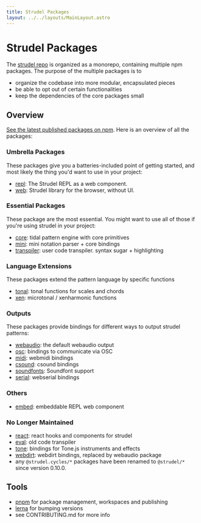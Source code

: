 ```yaml
---
title: Strudel Packages
layout: ../../layouts/MainLayout.astro
---
```



# Strudel Packages

The [strudel repo](https://github.com/tidalcycles/strudel) is organized as a monorepo, containing multiple npm packages.
The purpose of the multiple packages is to

- organize the codebase into more modular, encapsulated pieces
- be able to opt out of certain functionalities
- keep the dependencies of the core packages small

## Overview

[See the latest published packages on npm](https://www.npmjs.com/search?q=%40strudel).
Here is an overview of all the packages:

### Umbrella Packages

These packages give you a batteries-included point of getting started, and most likely the thing you'd want to use in your project:

- [repl](https://github.com/tidalcycles/strudel/tree/main/packages/repl): The Strudel REPL as a web component.
- [web](https://github.com/tidalcycles/strudel/tree/main/packages/web): Strudel library for the browser, without UI.

### Essential Packages

These package are the most essential. You might want to use all of those if you're using strudel in your project:

- [core](https://github.com/tidalcycles/strudel/tree/main/packages/core#strudelcore): tidal pattern engine with core primitives
- [mini](https://github.com/tidalcycles/strudel/tree/main/packages/mini#strudelmini): mini notation parser + core bindings
- [transpiler](https://github.com/tidalcycles/strudel/tree/main/packages/transpiler#strudeltranspiler): user code transpiler. syntax sugar + highlighting

### Language Extensions

These packages extend the pattern language by specific functions

- [tonal](https://github.com/tidalcycles/strudel/tree/main/packages/tonal): tonal functions for scales and chords
- [xen](https://github.com/tidalcycles/strudel/tree/main/packages/xen): microtonal / xenharmonic functions

### Outputs

These packages provide bindings for different ways to output strudel patterns:

- [webaudio](https://github.com/tidalcycles/strudel/tree/main/packages/webaudio#strudelwebaudio): the default webaudio output
- [osc](https://github.com/tidalcycles/strudel/tree/main/packages/osc#strudelosc): bindings to communicate via OSC
- [midi](https://github.com/tidalcycles/strudel/tree/main/packages/midi#strudelmidi): webmidi bindings
- [csound](https://github.com/tidalcycles/strudel/tree/main/packages/csound#strudelcsound): csound bindings
- [soundfonts](https://github.com/tidalcycles/strudel/tree/main/packages/serial#strudelsoundfonts): Soundfont support
- [serial](https://github.com/tidalcycles/strudel/tree/main/packages/serial#strudelserial): webserial bindings

### Others

- [embed](https://github.com/tidalcycles/strudel/tree/main/packages/embed#strudelembed): embeddable REPL web component

### No Longer Maintained

- [react](https://www.npmjs.com/package/@strudel.cycles/react): react hooks and components for strudel
- [eval](https://www.npmjs.com/package/@strudel.cycles/eval): old code transpiler
- [tone](https://www.npmjs.com/package/@strudel.cycles/tone): bindings for Tone.js instruments and effects
- [webdirt](https://www.npmjs.com/package/@strudel.cycles/webdirt): webdirt bindings, replaced by webaudio package
- any `@strudel.cycles/*` packages have been renamed to `@strudel/*` since version 0.10.0.

## Tools

- [pnpm](https://pnpm.io/) for package management, workspaces and publishing
- [lerna](https://lerna.js.org/) for bumping versions
- see CONTRIBUTING.md for more info

